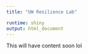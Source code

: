 ```yaml
---
title: "UW Resilience Lab"

runtime: shiny
output: html_document
---
```


This will have content soon lol